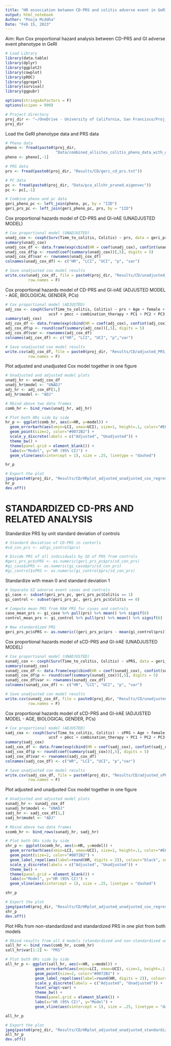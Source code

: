 ```yaml
---
title: "HR association between CD-PRS and colitis adverse event in GeRI cohort"
output: html_notebook
Author: "Pooja Middha"
Date: "Feb 15, 2023"
---
```


Aim: Run Cox proportional hazard analysis between CD-PRS and GI adverse event phenotype in GeRI


```r
# Load Library
library(data.table)
library(dplyr)
library(ggplot2)
library(cowplot)
library(pROC)
library(ggrepel)
library(survival)
library(ggpubr)

options(stringsAsFactors = F)
options(scipen = 999)

# Project directory
proj_dir <- "~/OneDrive - University of California, San Francisco/Proj_GeRI_GI-irAEs/"
proj_dir
```

Load the GeRI phenotype data and PRS data

```r
# Pheno data
pheno <- fread(paste0(proj_dir, 
                      "Data/combined_allsites_colitis_pheno_data_with_colitis_severity_2023-02-15.txt"))
pheno <- pheno[,-1]

# PRS data 
prs <- fread(paste0(proj_dir, "Results/CD/geri_cd_prs.txt"))

# PC data
pc <- fread(paste0(proj_dir, "Data/pca_allchr_pruned.eigenvec"))
pc <- pc[,-1]

# Combine pheno and pc data
geri_pheno_pc <- left_join(pheno, pc, by = "IID") 
geri_prs_pc <- left_join(geri_pheno_pc, prs, by = "IID")
```

Cox proportional hazards model of CD-PRS and GI-irAE (UNADJUSTED MODEL)

```r
# Cox proportional model (UNADJUSTED)
unadj_cox <- coxph(Surv(Time_to_colitis, Colitis) ~ prs, data = geri_prs_pc)
summary(unadj_cox)
unadj_cox_df <- data.frame(exp(cbind(HR = coef(unadj_cox), confint(unadj_cox))))
unadj_cox_df$p <- round(coef(summary(unadj_cox))[,5], digits = 5)
unadj_cox_df$var <- rownames(unadj_cox_df)
colnames(unadj_cox_df) <- c("HR", "LCI", "UCI", "p", "var")

# Save unadjusted cox model results 
write.csv(unadj_cox_df, file = paste0(proj_dir, "Results/CD/unadjusted_PRS_cox_regression.csv"), 
          row.names = F)
```
Cox proportional hazards model of CD-PRS and GI-irAE (ADJUSTED MODEL - AGE, BIOLOGICAL GENDER, PCs)

```r
# Cox proportional model (ADJUSTED)
adj_cox <- coxph(Surv(Time_to_colitis, Colitis) ~ prs + Age + female + histo_ADC + histo_SQCLC + msk + 
                   ucsf + pmcc + combination_therapy + PC1 + PC2 + PC3 + PC4 + PC5, data = geri_prs_pc)
summary(adj_cox)
adj_cox_df <- data.frame(exp(cbind(HR = coef(adj_cox), confint(adj_cox))))
adj_cox_df$p <- round(coef(summary(adj_cox))[,5], digits = 5)
adj_cox_df$var <- rownames(adj_cox_df)
colnames(adj_cox_df) <- c("HR", "LCI", "UCI", "p","var")

# Save unadjusted cox model results 
write.csv(adj_cox_df, file = paste0(proj_dir, "Results/CD/adjusted_PRS_cox_regression.csv"), 
          row.names = F)
```

Plot adjusted and unadjusted Cox model together in one figure

```r
# Unadjusted and adjusted model plots
unadj_hr <- unadj_cox_df
unadj_hr$model <- "UNADJ"
adj_hr <- adj_cox_df[1,]
adj_hr$model <- "ADJ"

# Rbind above two data frames
comb_hr <- bind_rows(unadj_hr, adj_hr)

# Plot both ORs side by side
hr_p <- ggplot(comb_hr, aes(x=HR, y=model)) + 
  geom_errorbarh(aes(xmin=LCI, xmax=UCI), size=1, height=.1, color="#E69F00") + 
  geom_point(size=2, color="#0072B2") + 
  scale_y_discrete(labels = c("Adjusted", "Unadjusted")) +
  theme_bw() + 
  theme(panel.grid = element_blank()) + 
  labs(x="Model", y="HR (95% CI)") + 
  geom_vline(aes(xintercept = 1), size = .25, linetype = "dashed") 

hr_p

# Export the plot
jpeg(paste0(proj_dir, "Results/CD/HRplot_adjusted_unadjusted_cox_regression.jpeg"), width=4450, height=(2800), res=350)
hr_p
dev.off()
```

# STANDARDIZED CD-PRS AND RELATED ANALYSIS
Standardize PRS by unit standard deviation of controls

```r
# Standard deviation of CD-PRS in contorls
#sd_con_prs <- sd(gi_control$prs)

# Divide PRS of all individuals by SD of PRS from controls
#geri_prs_pc$sPRS <- as.numeric(geri_prs_pc$prs/sd_con_prs)
#gi_case$sPRS <- as.numeric(gi_case$prs/sd_con_prs)
#gi_control$sPRS <- as.numeric(gi_control$prs/sd_con_prs)
```

Standardize with mean 0 and standard deviation 1

```r
# Separate GI adverse event cases and controls
gi_case <- subset(geri_prs_pc, geri_prs_pc$Colitis == 1)
gi_control <- subset(geri_prs_pc, geri_prs_pc$Colitis == 0)

# Compute mean PRS from RAW PRS for cases and controls
case_mean_prs <- gi_case %>% pull(prs) %>% mean() %>% signif(6)
control_mean_prs <- gi_control %>% pull(prs) %>% mean() %>% signif(6)

# New standardized PRS
geri_prs_pc$sPRS <- as.numeric((geri_prs_pc$prs - mean(gi_control$prs))/sd(gi_control$prs))
```

Cox proportional hazards model of sCD-PRS and GI-irAE (UNADJUSTED MODEL)

```r
# Cox proportional model (UNADJUSTED)
sunadj_cox <- coxph(Surv(Time_to_colitis, Colitis) ~ sPRS, data = geri_prs_pc)
summary(sunadj_cox)
sunadj_cox_df <- data.frame(exp(cbind(HR = coef(sunadj_cox), confint(sunadj_cox))))
sunadj_cox_df$p <- round(coef(summary(sunadj_cox))[,5], digits = 5)
sunadj_cox_df$var <- rownames(sunadj_cox_df)
colnames(sunadj_cox_df) <- c("HR", "LCI", "UCI", "p", "var")

# Save unadjusted cox model results 
write.csv(sunadj_cox_df, file = paste0(proj_dir, "Results/CD/unadjusted_sPRS_cox_regression.csv"), 
          row.names = F)
```
Cox proportional hazards model of sCD-PRS and GI-irAE (ADJUSTED MODEL - AGE, BIOLOGICAL GENDER, PCs)

```r
# Cox proportional model (ADJUSTED)
sadj_cox <- coxph(Surv(Time_to_colitis, Colitis) ~ sPRS + Age + female + histo_ADC + histo_SQCLC + msk + 
                   ucsf + pmcc + combination_therapy + PC1 + PC2 + PC3 + PC4 + PC5, data = geri_prs_pc)
summary(sadj_cox)
sadj_cox_df <- data.frame(exp(cbind(HR = coef(sadj_cox), confint(sadj_cox))))
sadj_cox_df$p <- round(coef(summary(sadj_cox))[,5], digits = 5)
sadj_cox_df$var <- rownames(sadj_cox_df)
colnames(sadj_cox_df) <- c("HR", "LCI", "UCI", "p","var")

# Save unadjusted cox model results 
write.csv(sadj_cox_df, file = paste0(proj_dir, "Results/CD/adjusted_sPRS_cox_regression.csv"), 
          row.names = F)
```

Plot adjusted and unadjusted Cox model together in one figure

```r
# Unadjusted and adjusted model plots
sunadj_hr <- sunadj_cox_df
sunadj_hr$model <- "UNADJ"
sadj_hr <- sadj_cox_df[1,]
sadj_hr$model <- "ADJ"

# Rbind above two data frames
scomb_hr <- bind_rows(sunadj_hr, sadj_hr)

# Plot both ORs side by side
shr_p <- ggplot(scomb_hr, aes(x=HR, y=model)) + 
  geom_errorbarh(aes(xmin=LCI, xmax=UCI), size=1, height=.1, color="#E69F00") + 
  geom_point(size=2, color="#0072B2") + 
  geom_label_repel(aes(label=round(HR, digits = 2)), colour="black", segment.colour="black") + 
  scale_y_discrete(labels = c("Adjusted", "Unadjusted")) +
  theme_bw() + 
  theme(panel.grid = element_blank()) + 
  labs(x="Model", y="HR (95% CI)") + 
  geom_vline(aes(xintercept = 1), size = .25, linetype = "dashed") 

shr_p

# Export the plot
jpeg(paste0(proj_dir, "Results/CD/HRplot_adjusted_unadjusted_cox_regression_standardized_PRS.jpeg"), width=4450, height=(2800), res=350)
shr_p
dev.off()
```

Plot HRs from non-standardized and standardized PRS in one plot from both models

```r
# Rbind results from all 4 models (standardized and non-standardized unadjusted and adjusted models)
sall_hr <- bind_rows(comb_hr, scomb_hr)
sall_hr$var[1:2] <- "PRS"

# Plot both ORs side by side
all_hr_p <- ggplot(sall_hr, aes(x=HR, y=model)) + 
             geom_errorbarh(aes(xmin=LCI, xmax=UCI), size=1, height=.1, color="#E69F00") + 
             geom_point(size=2, color="#0072B2") + 
             geom_label_repel(aes(label=round(HR, digits = 2)), colour="black", segment.colour="black") + 
             scale_y_discrete(labels = c("Adjusted", "Unadjusted")) +
             facet_wrap(~var) + 
             theme_bw() + 
             theme(panel.grid = element_blank()) + 
             labs(x="HR (95% CI)", y="Model") + 
             geom_vline(aes(xintercept = 1), size = .25, linetype = "dashed") 

all_hr_p

# Export the plot
jpeg(paste0(proj_dir, "Results/CD/HRplot_adjusted_unadjusted_standardized_nonstandardized_PRS.jpeg"), width = 4450, height = 2800, res = 350)
all_hr_p
dev.off()
```